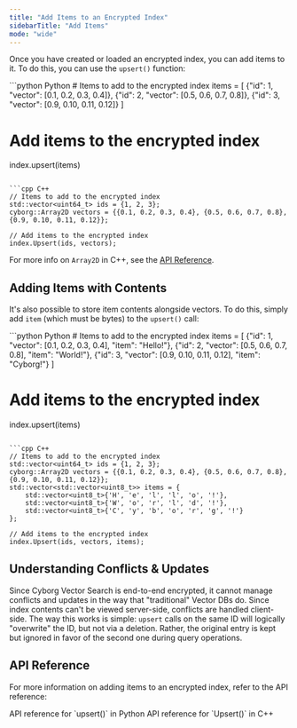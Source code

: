 ```yaml
---
title: "Add Items to an Encrypted Index"
sidebarTitle: "Add Items"
mode: "wide"
---
```


Once you have created or loaded an encrypted index, you can add items to it. To do this, you can use the `upsert()` function:

<CodeGroup>
```python Python
# Items to add to the encrypted index
items = [
    {"id": 1, "vector": [0.1, 0.2, 0.3, 0.4]},
    {"id": 2, "vector": [0.5, 0.6, 0.7, 0.8]},
    {"id": 3, "vector": [0.9, 0.10, 0.11, 0.12]}
]

# Add items to the encrypted index
index.upsert(items)
```

```cpp C++
// Items to add to the encrypted index
std::vector<uint64_t> ids = {1, 2, 3};
cyborg::Array2D vectors = {{0.1, 0.2, 0.3, 0.4}, {0.5, 0.6, 0.7, 0.8}, {0.9, 0.10, 0.11, 0.12}};

// Add items to the encrypted index
index.Upsert(ids, vectors);
```
</CodeGroup>

For more info on `Array2D` in C++, see the [API Reference](../../api-reference/cpp/types#array2d).

## Adding Items with Contents

It's also possible to store item contents alongside vectors. To do this, simply add `item` (which must be bytes) to the `upsert()` call:

<CodeGroup>
```python Python
# Items to add to the encrypted index
items = [
    {"id": 1, "vector": [0.1, 0.2, 0.3, 0.4], "item": "Hello!"},
    {"id": 2, "vector": [0.5, 0.6, 0.7, 0.8], "item": "World!"},
    {"id": 3, "vector": [0.9, 0.10, 0.11, 0.12], "item": "Cyborg!"}
]

# Add items to the encrypted index
index.upsert(items)
```

```cpp C++
// Items to add to the encrypted index
std::vector<uint64_t> ids = {1, 2, 3};
cyborg::Array2D vectors = {{0.1, 0.2, 0.3, 0.4}, {0.5, 0.6, 0.7, 0.8}, {0.9, 0.10, 0.11, 0.12}};
std::vector<std::vector<uint8_t>> items = {
    std::vector<uint8_t>{'H', 'e', 'l', 'l', 'o', '!'},
    std::vector<uint8_t>{'W', 'o', 'r', 'l', 'd', '!'},
    std::vector<uint8_t>{'C', 'y', 'b', 'o', 'r', 'g', '!'}
};

// Add items to the encrypted index
index.Upsert(ids, vectors, items);
```
</CodeGroup>

## Understanding Conflicts & Updates

Since Cyborg Vector Search is end-to-end encrypted, it cannot manage conflicts and updates in the way that "traditional" Vector DBs do. Since index contents can't be viewed server-side, conflicts are handled client-side. The way this works is simple: `upsert` calls on the same ID will logically "overwrite" the ID, but not via a deletion. Rather, the original entry is kept but ignored in favor of the second one during query operations.

## API Reference

For more information on adding items to an encrypted index, refer to the API reference:

<CardGroup cols={2}>
    <Card title="Python API Reference" href="../../api-reference/python/encrypted-index/upsert" icon="python">
        API reference for `upsert()` in Python
    </Card>
    <Card title="C++ API Reference" href="../../api-reference/cpp/encrypted-index/upsert" icon="brackets-curly">
        API reference for `Upsert()` in C++
    </Card>
</CardGroup>